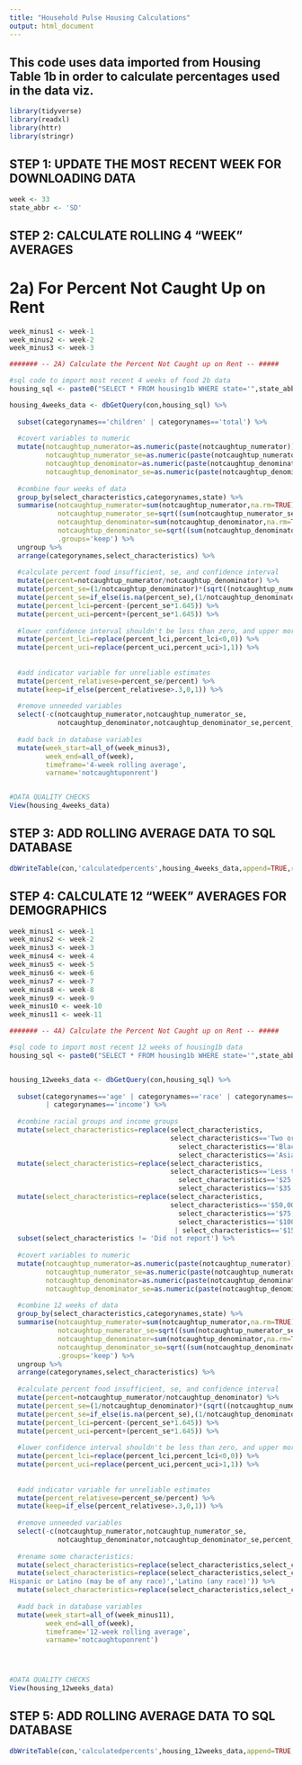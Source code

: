 ```yaml
---
title: "Household Pulse Housing Calculations"
output: html_document
---
```


## This code uses data imported from Housing Table 1b in order to calculate percentages used in the data viz.



```r
library(tidyverse)
library(readxl)
library(httr)
library(stringr)
```

## STEP 1: UPDATE THE MOST RECENT WEEK FOR DOWNLOADING DATA
```r
week <- 33
state_abbr <- 'SD'
```


## STEP 2: CALCULATE ROLLING 4 "WEEK" AVERAGES
# 2a) For Percent Not Caught Up on Rent
```r
week_minus1 <- week-1
week_minus2 <- week-2
week_minus3 <- week-3

####### -- 2A) Calculate the Percent Not Caught up on Rent -- #####

#sql code to import most recent 4 weeks of food 2b data
housing_sql <- paste0("SELECT * FROM housing1b WHERE state='",state_abbr,"' AND (week='",week,"' OR week='",week_minus1,"' OR week='",week_minus2,"' OR week='",week_minus3,"');")

housing_4weeks_data <- dbGetQuery(con,housing_sql) %>%
  
  subset(categorynames=='children' | categorynames=='total') %>%
  
  #covert variables to numeric
  mutate(notcaughtup_numerator=as.numeric(paste(notcaughtup_numerator)),
         notcaughtup_numerator_se=as.numeric(paste(notcaughtup_numerator_se)),
         notcaughtup_denominator=as.numeric(paste(notcaughtup_denominator)),
         notcaughtup_denominator_se=as.numeric(paste(notcaughtup_denominator_se))) %>%
  
  #combine four weeks of data
  group_by(select_characteristics,categorynames,state) %>%
  summarise(notcaughtup_numerator=sum(notcaughtup_numerator,na.rm=TRUE),
            notcaughtup_numerator_se=sqrt((sum(notcaughtup_numerator_se^2))),
            notcaughtup_denominator=sum(notcaughtup_denominator,na.rm=TRUE),
            notcaughtup_denominator_se=sqrt((sum(notcaughtup_denominator_se^2))),
            .groups='keep') %>%
  ungroup %>%
  arrange(categorynames,select_characteristics) %>%
  
  #calculate percent food insufficient, se, and confidence interval
  mutate(percent=notcaughtup_numerator/notcaughtup_denominator) %>%
  mutate(percent_se=(1/notcaughtup_denominator)*(sqrt((notcaughtup_numerator_se^2)-((percent^2)*(notcaughtup_denominator_se^2))))) %>%
  mutate(percent_se=if_else(is.na(percent_se),(1/notcaughtup_denominator)*(sqrt((notcaughtup_numerator_se^2)+((percent^2)*(notcaughtup_denominator_se^2)))),percent_se)) %>%
  mutate(percent_lci=percent-(percent_se*1.645)) %>%
  mutate(percent_uci=percent+(percent_se*1.645)) %>%
  
  #lower confidence interval shouldn't be less than zero, and upper more than 100
  mutate(percent_lci=replace(percent_lci,percent_lci<0,0)) %>%
  mutate(percent_uci=replace(percent_uci,percent_uci>1,1)) %>%
  
  
  #add indicator variable for unreliable estimates
  mutate(percent_relativese=percent_se/percent) %>%
  mutate(keep=if_else(percent_relativese>.3,0,1)) %>%
  
  #remove unneeded variables
  select(-c(notcaughtup_numerator,notcaughtup_numerator_se,
            notcaughtup_denominator,notcaughtup_denominator_se,percent_relativese)) %>%
  
  #add back in database variables
  mutate(week_start=all_of(week_minus3),
         week_end=all_of(week),
         timeframe='4-week rolling average',
         varname='notcaughtuponrent')


#DATA QUALITY CHECKS
View(housing_4weeks_data)
```


## STEP 3: ADD ROLLING AVERAGE DATA TO SQL DATABASE
```r
dbWriteTable(con,'calculatedpercents',housing_4weeks_data,append=TRUE,row.names=FALSE)
```


## STEP 4: CALCULATE 12 "WEEK" AVERAGES FOR DEMOGRAPHICS
```r
week_minus1 <- week-1
week_minus2 <- week-2
week_minus3 <- week-3
week_minus4 <- week-4
week_minus5 <- week-5
week_minus6 <- week-6
week_minus7 <- week-7
week_minus8 <- week-8
week_minus9 <- week-9
week_minus10 <- week-10
week_minus11 <- week-11

####### -- 4A) Calculate the Percent Not Caught up on Rent -- #####

#sql code to import most recent 12 weeks of housing1b data
housing_sql <- paste0("SELECT * FROM housing1b WHERE state='",state_abbr,"' AND (week='",week,"' OR week='",week_minus1,"' OR week='",week_minus2,"' OR week='",week_minus3,"' OR week='",week_minus4,"' OR week='",week_minus5,"' OR week='",week_minus6,"' OR week='",week_minus7,"' OR week='",week_minus8,"' OR week='",week_minus9,"' OR week='",week_minus10,"' OR week='",week_minus11,"');")


housing_12weeks_data <- dbGetQuery(con,housing_sql) %>%
  
  subset(categorynames=='age' | categorynames=='race' | categorynames=='total' 
         | categorynames=='income') %>%
  
  #combine racial groups and income groups
  mutate(select_characteristics=replace(select_characteristics,
                                        select_characteristics=='Two or more races + Other races, not Hispanic' | 
                                          select_characteristics=='Black alone, not Hispanic' | 
                                          select_characteristics=='Asian alone, not Hispanic','Other/multiracial, not Latino')) %>%
  mutate(select_characteristics=replace(select_characteristics,
                                        select_characteristics=='Less than $25,000' | 
                                          select_characteristics=='$25,000 - $34,999' | 
                                          select_characteristics=='$35,000 - $49,999','Less than $50,000')) %>%
  mutate(select_characteristics=replace(select_characteristics,
                                        select_characteristics=='$50,000 - $74,999' | 
                                          select_characteristics=='$75,000 - $99,999' | 
                                          select_characteristics=='$100,000 - $149,999'
                                         | select_characteristics=='$150,000 - $199,999' | select_characteristics=='$200,000 and above','More than $50,000')) %>%
  subset(select_characteristics != 'Did not report') %>%
  
  #covert variables to numeric
  mutate(notcaughtup_numerator=as.numeric(paste(notcaughtup_numerator)),
         notcaughtup_numerator_se=as.numeric(paste(notcaughtup_numerator_se)),
         notcaughtup_denominator=as.numeric(paste(notcaughtup_denominator)),
         notcaughtup_denominator_se=as.numeric(paste(notcaughtup_denominator_se))) %>%
  
  #combine 12 weeks of data
  group_by(select_characteristics,categorynames,state) %>%
  summarise(notcaughtup_numerator=sum(notcaughtup_numerator,na.rm=TRUE),
            notcaughtup_numerator_se=sqrt((sum(notcaughtup_numerator_se^2))),
            notcaughtup_denominator=sum(notcaughtup_denominator,na.rm=TRUE),
            notcaughtup_denominator_se=sqrt((sum(notcaughtup_denominator_se^2))),
            .groups='keep') %>%
  ungroup %>%
  arrange(categorynames,select_characteristics) %>%
  
  #calculate percent food insufficient, se, and confidence interval
  mutate(percent=notcaughtup_numerator/notcaughtup_denominator) %>%
  mutate(percent_se=(1/notcaughtup_denominator)*(sqrt((notcaughtup_numerator_se^2)-((percent^2)*(notcaughtup_denominator_se^2))))) %>%
  mutate(percent_se=if_else(is.na(percent_se),(1/notcaughtup_denominator)*(sqrt((notcaughtup_numerator_se^2)+((percent^2)*(notcaughtup_denominator_se^2)))),percent_se)) %>%
  mutate(percent_lci=percent-(percent_se*1.645)) %>%
  mutate(percent_uci=percent+(percent_se*1.645)) %>%
  
  #lower confidence interval shouldn't be less than zero, and upper more than 100
  mutate(percent_lci=replace(percent_lci,percent_lci<0,0)) %>%
  mutate(percent_uci=replace(percent_uci,percent_uci>1,1)) %>%
  
  
  #add indicator variable for unreliable estimates
  mutate(percent_relativese=percent_se/percent) %>%
  mutate(keep=if_else(percent_relativese>.3,0,1)) %>%
  
  #remove unneeded variables
  select(-c(notcaughtup_numerator,notcaughtup_numerator_se,
            notcaughtup_denominator,notcaughtup_denominator_se,percent_relativese)) %>%
  
  #rename some characteristics:
  mutate(select_characteristics=replace(select_characteristics,select_characteristics=='Total','All adults')) %>%
  mutate(select_characteristics=replace(select_characteristics,select_characteristics=='	
Hispanic or Latino (may be of any race)','Latino (any race)')) %>%
  mutate(select_characteristics=replace(select_characteristics,select_characteristics=='White alone, not Hispanic','White, not Latino')) %>%
  
  #add back in database variables
  mutate(week_start=all_of(week_minus11),
         week_end=all_of(week),
         timeframe='12-week rolling average',
         varname='notcaughtuponrent')




#DATA QUALITY CHECKS
View(housing_12weeks_data)
```


## STEP 5: ADD ROLLING AVERAGE DATA TO SQL DATABASE
```r
dbWriteTable(con,'calculatedpercents',housing_12weeks_data,append=TRUE,row.names=FALSE)
```



